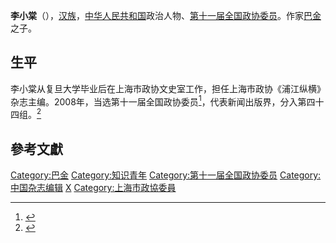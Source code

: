 '''李小棠'''（{{bd|1950年||}}），[[汉族|汉族]]，[[中华人民共和国|中华人民共和国]]政治人物、[[第十一届全国政协委员|第十一届全国政协委员]]。作家[[巴金|巴金]]之子。

==生平==
李小棠从复旦大学毕业后在上海市政协文史室工作，担任上海市政协《浦江纵横》杂志主编。2008年，当选第十一届全国政协委员<ref>{{cite news|title=第十一届全国政协委员名单|url=http://www.indaa.com.cn/zt/2009qglh/zxzs/200903/t20090303_127573.html|accessdate=2013-04-09|newspaper=新华社北京1月25日电 中国人民政治协商会议第十一届全国委员会委员名单(共2237人，2008年1月25日政协第十届全国委员会常务委员会第二十次会议通过)|date=2008年1月25日|deadurl=yes|archiveurl=https://web.archive.org/web/20130928014403/http://www.indaa.com.cn/zt/2009qglh/zxzs/200903/t20090303_127573.html|archivedate=2013年9月28日|df=}}</ref>，代表新闻出版界，分入第四十四组。<ref>{{cite news|title=全国政协信息-李小棠|url=http://www.cppcc.gov.cn/CMS/wylibary/showJcwyxtInfoWylibary.action?tabJcwyxt.guid=11W0015050&wytype=wjwy|accessdate=2013-04-11|newspaper=全国政协委员会}}</ref>

==參考文獻==
{{reflist}}
{{中华人民共和国政治人物小作品}}

{{Authority control}}
{{DEFAULTSORT:Li Xiaotang}}
[[Category:巴金|Category:巴金]]
[[Category:知识青年|Category:知识青年]]
[[Category:第十一届全国政协委员|Category:第十一届全国政协委员]]
[[Category:中国杂志编辑|Category:中国杂志编辑]]
[[Category:李姓|X]]
[[Category:上海市政協委員|Category:上海市政協委員]]